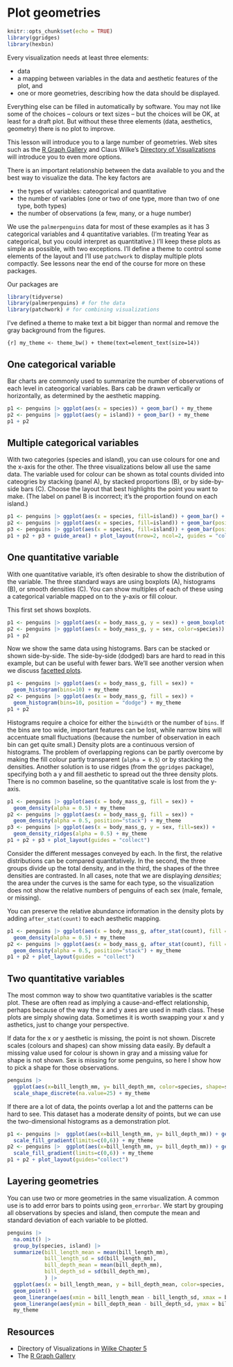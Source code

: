 # Plot geometries {#geom}

```r
knitr::opts_chunk$set(echo = TRUE)
library(ggridges)
library(hexbin)
```

Every visualization needs at least three elements:

* data
* a mapping between variables in the data and aesthetic features of the plot, and
* one or more geometries, describing how the data should be displayed.

Everything else can be filled in automatically by software. You may not like some of the choices -- colours or text sizes -- but the choices will be OK, at least for a draft plot. But without these three elements (data, aesthetics, geometry) there is no plot to improve.

This lesson will introduce you to a large number of geometries. Web sites such as the [R Graph Gallery](https://www.r-graph-gallery.com/) and Claus Wilke's [Directory of Visualizations](https://clauswilke.com/dataviz/directory-of-visualizations.html) will introduce you to even more options.

There is an important relationship between the data available to you and the best way to visualize the data. The key factors are

* the types of variables: cateogorical and quantitative
* the number of variables (one or two of one type, more than two of one type, both types)
* the number of observations (a few, many, or a huge number)

We use the `palmerpenguins` data for most of these examples  as it has 3 categorical variables and 4 quantitative variables. (I'm treating Year as categorical, but you could interpret as quantitative.) I'll keep these plots as simple as possible, with two exceptions. I'll define a theme to control some elements of the layout and I'll use `patchwork` to display multiple plots compactly. See lessons near the end of the course for more on these packages.

Our packages are

```r
library(tidyverse) 
library(palmerpenguins) # for the data
library(patchwork) # for combining visualizations
```

I've defined a theme to make text a bit bigger than normal and remove the gray background from the figures.

```{r]
my_theme <- theme_bw() + theme(text=element_text(size=14))
```

## One categorical variable

Bar charts are commonly used to summarize the number of observations of each level in cateogorical variables. Bars cab be drawn vertically or horizontally, as determined by the aesthetic mapping.

```r
p1 <- penguins |> ggplot(aes(x = species)) + geom_bar() + my_theme
p2 <- penguins |> ggplot(aes(y = island)) + geom_bar() + my_theme
p1 + p2
```

## Multiple categorical variables

With two categories (species and island), you can use colours for one and the x-axis for the other. The three visualizations below all use the same data. The variable used for colour can be shown as total counts divided into cateogries by stacking (panel A), by stacked proportions (B), or by side-by-side bars (C). Choose the layout that best highlights the point you want to make. (The label on panel B is incorrect; it's the proportion found on each island.)

```r
p1 <- penguins |> ggplot(aes(x = species, fill=island)) + geom_bar() + my_theme
p2 <- penguins |> ggplot(aes(x = species, fill=island)) + geom_bar(position="fill") + my_theme
p3 <- penguins |> ggplot(aes(x = species, fill=island)) + geom_bar(position=position_dodge2(preserve="single")) + my_theme 
p1 + p2 + p3 + guide_area() + plot_layout(nrow=2, ncol=2, guides = "collect") + plot_annotation(tag_levels = "A")
```


## One quantitative variable

With one quantitative variable, it's often desirable to show the distribution of the variable. The three standard ways are using boxplots (A), histograms (B), or smooth densities (C). You can show multiples of each of these using a categorical variable mapped on to the y-axis or fill colour. 

This first set shows boxplots.

```r
p1 <- penguins |> ggplot(aes(x = body_mass_g, y = sex)) + geom_boxplot() + my_theme
p2 <- penguins |> ggplot(aes(x = body_mass_g, y = sex, color=species)) + geom_boxplot() + my_theme
p1 + p2 
```

Now we show the same data using histograms. Bars can be stacked or shown side-by-side. The side-by-side (dodged) bars are hard to read in this example, but can be useful with fewer bars. We'll see another version when we discuss [facetted plots](#facets).

```r
p1 <- penguins |> ggplot(aes(x = body_mass_g, fill = sex)) + 
  geom_histogram(bins=10) + my_theme
p2 <- penguins |> ggplot(aes(x = body_mass_g, fill = sex)) + 
  geom_histogram(bins=10, position = "dodge") + my_theme
p1 + p2
```

Histograms require a choice for either the `binwidth` or the number of `bins`. If the bins are too wide, important features can be lost, while narrow bins will accentuate small fluctuations (because the number of observation in each bin can get quite small.) Density plots are a continuous version of histograms. The problem of overlapping regions can be partly overcome by making the fill colour partly transparent (`alpha = 0.5`) or by stacking the densities. Another solution is to use ridges (from the `ggridges` package), specifying both a y and fill aesthetic to spread out the three density plots. There is no common baseline, so the quantitative scale is lost from the y-axis.

```r
p1 <- penguins |> ggplot(aes(x = body_mass_g, fill = sex)) + 
  geom_density(alpha = 0.5) + my_theme
p2 <- penguins |> ggplot(aes(x = body_mass_g, fill = sex)) + 
  geom_density(alpha = 0.5, position="stack") + my_theme
p3 <- penguins |> ggplot(aes(x = body_mass_g, y = sex, fill=sex)) + 
  geom_density_ridges(alpha = 0.5) + my_theme
p1 + p2 + p3 + plot_layout(guides = "collect")
```

Consider the different messages conveyed by each. In the first, the relative distributions can be compared quantitatively. In the second, the three groups divide up the total density, and in the third, the shapes of the three densities are contrasted. In all cases, note that we are displaying _densities_; the area under the curves is the same for each type, so the visualization does not show the relative numbers of penguins of each sex (male, female, or missing).

You can preserve the relative abundance information in the density plots by adding `after_stat(count)` to each aesthetic mapping.

```r
p1 <- penguins |> ggplot(aes(x = body_mass_g, after_stat(count), fill = sex)) + 
  geom_density(alpha = 0.5) + my_theme
p2 <- penguins |> ggplot(aes(x = body_mass_g, after_stat(count), fill = sex)) + 
  geom_density(alpha = 0.5, position="stack") + my_theme
p1 + p2 + plot_layout(guides = "collect")
```


## Two quantitative variables

The most common way to show two quantitative variables is the scatter plot. These are often read as implying a cause-and-effect relationship, perhaps because of the way the x and y axes are used in math class. These plots are simply showing data. Sometimes it is worth swapping your x and y asthetics, just to change your perspective.

If data for the x or y aesthetic is missing, the point is not shown. Discrete scales (colours and shapes) can show missing data easily. By default a missing value used for colour is shown in gray and a missing value for shape is not shown. Sex is missing for some penguins, so here I show how to pick a shape for those observations.

```r
penguins |>
  ggplot(aes(x=bill_length_mm, y= bill_depth_mm, color=species, shape=sex)) + geom_point() + 
  scale_shape_discrete(na.value=25) + my_theme
```

If there are a lot of data, the points overlap a lot and the patterns can be hard to see. This dataset has a moderate density of points, but we can use the two-dimensional histograms as a demonstration plot.

```r
p1 <- penguins |>  ggplot(aes(x=bill_length_mm, y= bill_depth_mm)) + geom_bin2d() +
  scale_fill_gradient(limits=c(0,6)) + my_theme
p2 <- penguins |>  ggplot(aes(x=bill_length_mm, y= bill_depth_mm)) + geom_hex() +
  scale_fill_gradient(limits=c(0,6)) + my_theme
p1 + p2 + plot_layout(guides="collect")

```

## Layering geometries

You can use two or more geometries in the same visualization. A common use is to add error bars to points using `geom_errorbar`. We start by grouping all observations by species and island, then compute the mean and standard deviation of each variable to be plotted. 

```r
penguins |>
  na.omit() |>
  group_by(species, island) |>
  summarize(bill_length_mean = mean(bill_length_mm),
            bill_length_sd = sd(bill_length_mm),
            bill_depth_mean = mean(bill_depth_mm),
            bill_depth_sd = sd(bill_depth_mm),
            ) |>
  ggplot(aes(x = bill_length_mean, y = bill_depth_mean, color=species, shape = island)) +
  geom_point() + 
  geom_linerange(aes(xmin = bill_length_mean - bill_length_sd, xmax = bill_length_mean + bill_length_sd)) + 
  geom_linerange(aes(ymin = bill_depth_mean - bill_depth_sd, ymax = bill_depth_mean + bill_depth_sd )) +
  my_theme

```


## Resources

* Directory of Visualizations in [Wilke Chapter 5](https://clauswilke.com/dataviz/directory-of-visualizations.html)
* The [R Graph Gallery](https://www.r-graph-gallery.com/index.html)


